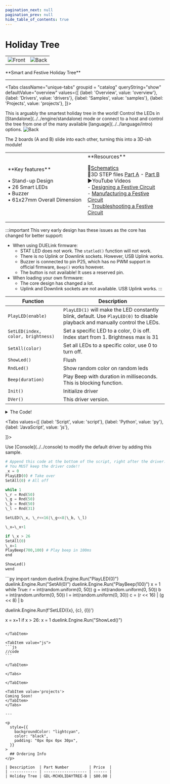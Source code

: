 ```yaml
---
pagination_next: null
pagination_prev: null
hide_table_of_contents: true
---
```




# Holiday Tree

<div style={{ textAlign: "center" }}>
  <table>
    <td>
      <Zoom>
        <img alt="Front" src="/img/catalog/holidaytree-front.png" />
      </Zoom>
    </td>
    <td>
      <Zoom>
        <img alt="Back" src="/img/catalog/holidaytree-back.png" />
      </Zoom>
    </td>
  </table>
  <p>**Smart and Festive Holiday Tree**</p>
</div>

---

<Tabs className="unique-tabs" groupid = "catalog" queryString="show" defaultValue="overview"
  values={[
    {label: 'Overview', value: 'overview'},
    {label: 'Drivers', value: 'drivers'},
    {label: 'Samples', value: 'samples'},
    {label: 'Projects', value: 'projects'},
  ]}>

<TabItem value="overview">
This is arguably the smartest holiday tree in the world! Control the LEDs in [Standalone](../../engine/standalone) mode or connect to a host and control the tree from one of the many available [language](../../language/intro) options.

<Zoom>
  <img alt="Back" src="/img/holiday-trees.png" />
</Zoom>

The 2 boards (A and B) slide into each other, turning this into a 3D-ish module!

<table><td width='50%'>
**Key features**

• Stand-up Design<br/>
• 26 Smart LEDs<br/>
• Buzzer<br/>
• 61x27mm Overall Dimension<br/>

</td><td width='50%'>
**Resources**

📄[Schematics](pathname:///sch/gdl-mcholidaytree-b.pdf)<br/>
🔩3D STEP files [Part A](pathname:///3d/gdl-mcholidaytree-a-a.step) - [Part B](pathname:///3d/gdl-mcholidaytree-b-a.step)<br/>
▶YouTube Videos<br/>
⁃ [Designing a Festive Circuit](https://youtu.be/CJs9tn5RxjA)<br/>
⁃ [Manufacturing a Festive Circuit](https://youtu.be/2INa95NzI_o)<br/>
⁃ [Troubleshooting a Festive Circuit](https://youtu.be/QhicKo7V5Vs)<br/>

</td></table>

</TabItem>

<TabItem value="drivers">

:::important
This very early design has these issues as the core has changed for better support:

- When using DUELink firmware:
  - STAT LED does not work. The `statled()` function will not work.
  - There is no Uplink or Downlink sockets. However, USB Uplink works.
  - Buzzer is connected to pin P25, which has no PWM support in official firmware, `Beep()` works however.
  - The button is not available! It uses a reserved pin.
- When loading your own firmware:
  - The core design has changed a lot.
  - Uplink and Downlink sockets are not available. USB Uplink works.
    :::

| Function                           | Description                                                                                                                   |
| ---------------------------------- | ----------------------------------------------------------------------------------------------------------------------------- |
| `PlayLED(enable)`                  | `PlayLED(1)` will make the LED constantly blink, default. Use `PlayLED(0)` to disable playback and manually control the LEDs. |
| `SetLED(index, color, brightness)` | Set a specific LED to a color, 0 is off. Index start from 1. Brightness max is 31                                             |
| `SetAll(color)`                    | Set all LEDs to a specific color, use 0 to turn off.                                                                          |
| `ShowLed()`                        | Flush                                                                                                                         |
| `RndLed()`                         | Show random color on random leds                                                                                              |
| `Beep(duration)`                   | Play Beep with duration in milliseconds. This is blocking function.                                                           |
| `Init()`                           | Initialize driver                                                                                                             |
| `DVer()`                           | This driver version.                                                                                                          |

<details>
  <summary>The Code!</summary>

Modules ship with this script preloaded. Use [Console](../../console) to reload or modify the drivers. Additionally, some languages, such as [Python](../../language/python), include `DUELink.Engine.Record()` for recording scripts directly from the host.

```py
_n = 26 # num of leds
_a = 4+_n*4+4 # num of led x 4, plus first and last 4 bytes
_i = 0

Dim b1[_a]

fn SetLed(i,c,l)
    i = i - 1

    if (i < 0)
        return
    end

    b1[i*4+4+0] = 0xE0 | l
    b1[i*4+4+1] = ((c >> 0) & 0xFF) # blue
    b1[i*4+4+2] = ((c >> 8) & 0xFF) # green
    b1[i*4+4+3] = ((c >> 16) & 0xFF) # red
fend

fn SetAll(c)
    for i=1 to _n
        SetLED(i, c, 10)
    next
fend

fn ShowLed()
    spiwrs(b1,0)
fend

fn RndLed()
    for i=1 to _n
        r=Rnd(2)*50
        g=Rnd(2)*50
        b=Rnd(2)*50
        SetLED(i, (r << 16) | (g << 8) | (b << 0), 10)
    next

    ShowLed()
fend

fn PlayLed(e)
    if (e = 1)
        SStart("RndLed", 500, 1000)
    else
        SAbort("RndLed")
    end
fend

fn PlayBeep(f,d)
Beep(25,f,d)
fend

fn Init()
    spicfg(0,8000)

    # first 4 bytes need to be 0
    for _i = 0 to 3
        b1[_i] = 0
    next

    # All led off
    for _i = 1 to _n
        SetLed(_i, 0, 0)
    next

    # last 4 bytes need to be 255
    for _i = _a-4 to _a-1
        b1[_i] = 0xFF

    next

     ShowLed()
fend

fn DVer()
    return 0.1
fend

Init()


##### User Code Starts Here #####
PlayBeep(700,200)
AsIo(1) # Enable to accept commands while running
PlayLed(1) # Activate play LED scheduler
while 1
# keep the interpreter running. The scheduler will blink the LEDs
wend
```

</details>
</TabItem>

<TabItem value="samples">

<Tabs
  values={[
    {label: 'Script', value: 'script'},
    {label: 'Python', value: 'py'},
    {label: 'JavaScript', value: 'js'},

]}>

<TabItem value="script">
 Use [Console](../../console) to modify the default driver by adding this sample.
 
```py
# Append this code at the bottom of the script, right after the driver.
# You MUST keep the driver code!!
_x = 0
PlayLED(0) # Take over
SetAll(0) # All off

while 1
\_r = Rnd(50)
\_g = Rnd(50)
\_b = Rnd(50)
\_l = Rnd(31)

SetLED(\_x, \_r<<16|\_g<<8|\_b, \_l)

\_x=\_x+1

if \_x > 26
SetAll(0)
\_x=1
PlayBeep(700,100) # Play beep in 100ms
end

ShowLed()
wend

````
</TabItem>

<TabItem value="py">
```py
import random
duelink.Engine.Run("PlayLED(0)")
duelink.Engine.Run("SetAll(0)")
duelink.Engine.Run("PlayBeep(100)")
x = 1
while True:
   r = int(random.uniform(0, 50))
   g = int(random.uniform(0, 50))
   b = int(random.uniform(0, 50))
   l = int(random.uniform(0, 30))
   c = (r << 16) | (g << 8) | b

   duelink.Engine.Run(f'SetLED({x}, {c}, {l})')

   x = x+1
   if x > 26:
       x = 1
   duelink.Engine.Run("ShowLed()")
````

</TabItem>

<TabItem value="js">
```js
//code
```

</TabItem>

</Tabs>

</TabItem>

<TabItem value='projects'>
Coming Soon!
</TabItem>
</Tabs>

---

<p
  style={{
    backgroundColor: "lightcyan",
    color: "black",
    padding: "0px 0px 0px 30px",
  }}
>
  ## Ordering Info
</p>

| Description  | Part Number         | Price  |
| ------------ | ------------------- | ------ |
| Holiday Tree | GDL-MCHOLIDAYTREE-B | $00.00 |
